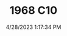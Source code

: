 ---
width: 4000
height: 6000
title: 1968 C10
description: Pro Street modified 1968 Chevrolet C10 pickup.
date: 4/28/2023 1:17:34 PM
cameraMake: Sony
cameraModel: ILCE-7M3
lens: 24-70mm F2.8 DG DN | Art 019
settingsfStop: f/6.3
settingsISO: ISO 125
settingsShutter: 1/250
settingsFocalLength: 65 mm
---